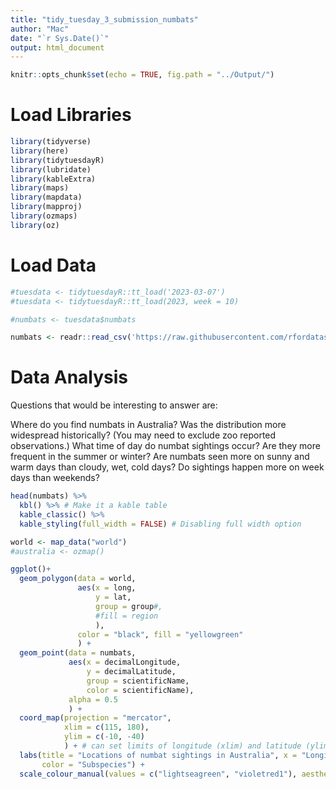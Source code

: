 ```yaml
---
title: "tidy_tuesday_3_submission_numbats"
author: "Mac"
date: "`r Sys.Date()`"
output: html_document
---
```


```r
knitr::opts_chunk$set(echo = TRUE, fig.path = "../Output/")
```

# Load Libraries

```r
library(tidyverse)
library(here)
library(tidytuesdayR)
library(lubridate)
library(kableExtra)
library(maps)
library(mapdata)
library(mapproj)
library(ozmaps)
library(oz)
```

# Load Data

```r
#tuesdata <- tidytuesdayR::tt_load('2023-03-07')
#tuesdata <- tidytuesdayR::tt_load(2023, week = 10)

#numbats <- tuesdata$numbats

numbats <- readr::read_csv('https://raw.githubusercontent.com/rfordatascience/tidytuesday/master/data/2023/2023-03-07/numbats.csv')
```

# Data Analysis

Questions that would be interesting to answer are:

Where do you find numbats in Australia?
Was the distribution more widespread historically? (You may need to exclude zoo reported observations.)
What time of day do numbat sightings occur?
Are they more frequent in the summer or winter?
Are numbats seen more on sunny and warm days than cloudy, wet, cold days?
Do sightings happen more on week days than weekends?

```r
head(numbats) %>%
  kbl() %>% # Make it a kable table
  kable_classic() %>%
  kable_styling(full_width = FALSE) # Disabling full width option
```

```r

world <- map_data("world")
#australia <- ozmap()

ggplot()+
  geom_polygon(data = world, 
               aes(x = long, 
                   y = lat, 
                   group = group#,
                   #fill = region
                   ),
               color = "black", fill = "yellowgreen"
               ) +
  geom_point(data = numbats,
             aes(x = decimalLongitude,
                 y = decimalLatitude,
                 group = scientificName,
                 color = scientificName),
             alpha = 0.5
             ) +
  coord_map(projection = "mercator",
            xlim = c(115, 180),
            ylim = c(-10, -40)
            ) + # can set limits of longitude (xlim) and latitude (ylim?) to zoom in
  labs(title = "Locations of numbat sightings in Australia", x = "Longitude", y = "Latitude", 
       color = "Subspecies") +
  scale_colour_manual(values = c("lightseagreen", "violetred1"), aesthetics = c("color", "fill"))
```

